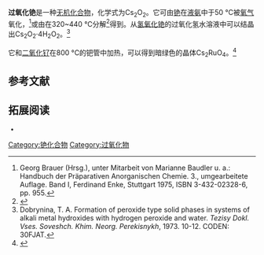 {{Chembox
| Name = 
| NameEn = 
| ImageFile = Cs2O2.png
|  ImageSize = 
|  ImageAlt = 
| IUPACName = 
| IUPACNameZh = 
| OtherNames = 
| Section1 = {{Chembox Identifiers
|   CASNo = 12053-70-2
|   CASNo_Ref = {{cascite|correct|CAS}}
|   PubChem = 
|   SMILES =  }}
| Section2 = {{Chembox Properties
| Cs=2 | O=2
|   Appearance = 
|   Density = 4.74 g·cm<sup>−3</sup>
|   MeltingPtC = 590
|   Solubility = 反应 }}
| Section3 = {{Chembox Hazards
|   MainHazards = 
|   FlashPt = 
|   Autoignition =  }}
}}
'''过氧化铯'''是一种[[无机化合物|无机化合物]]，化学式为Cs<sub>2</sub>O<sub>2</sub>。它可由[[铯|铯]]在[[液氨|液氨]]中于50 °C被[[氧气|氧气]]氧化，<ref>Georg Brauer (Hrsg.), unter Mitarbeit von Marianne Baudler u. a.: Handbuch der Präparativen Anorganischen Chemie. 3., umgearbeitete Auflage. Band I, Ferdinand Enke, Stuttgart 1975, ISBN 3-432-02328-6, pp. 955.</ref>或由{{ld|超氧化铯|Caesiumsuperoxid}}在320~440 °C分解<ref>{{cite journal|journal=Inorganic Chemistry|volume=13|issue=1|language=en|issn=0020-1669|date=1974-01|pages=189–191|doi=10.1021/ic50131a037|url=https://pubs.acs.org/doi/abs/10.1021/ic50131a037|title=Thermal decomposition of the higher oxides of cesium in the temperature range 320-500.deg.|accessdate=2020-12-31|author=S. P. Berardinelli, D. L. Kraus}}</ref>得到。从[[氢氧化铯|氢氧化铯]]的过氧化氢水溶液中可以结晶出Cs<sub>2</sub>O<sub>2</sub>·4H<sub>2</sub>O<sub>2</sub>。<ref>Dobrynina, T. A. Formation of peroxide type solid phases in systems of alkali metal hydroxides with hydrogen peroxide and water{{ru}}. ''Tezisy Dokl. Vses. Soveshch. Khim. Neorg. Perekisnykh'', 1973. 10-12. CODEN: 30FJAT.</ref>

它和[[二氧化钌|二氧化钌]]在800 °C的钯管中加热，可以得到暗绿色的晶体Cs<sub>2</sub>RuO<sub>4</sub>。<ref>{{cite journal|journal=Zeitschrift f�r anorganische und allgemeine Chemie|volume=591|issue=1|language=de|issn=0044-2313|date=1990-12|pages=87–94|doi=10.1002/zaac.19905910110|url=http://doi.wiley.com/10.1002/zaac.19905910110|title=Zur Konstitution von Oxoruthenaten(VI) 1. �ber den Aufbau von Cs2[RuO4]|accessdate=2020-12-31|author=D. Fischer, R. Hoppe}}</ref>
==参考文献==
{{reflist}}

==拓展阅读==
<small>
* {{cite journal|journal=The Journal of Physical Chemistry B|volume=108|issue=33|language=en|issn=1520-6106|date=2004-08|pages=12360–12367|doi=10.1021/jp036432o|url=https://pubs.acs.org/doi/10.1021/jp036432o|title=Characterization of Oxides of Cesium|accessdate=2020-12-31|author=A. Band, A. Albu-Yaron, T. Livneh, H. Cohen, Y. Feldman, L. Shimon, R. Popovitz-Biro, V. Lyahovitskaya, R. Tenne}}
</small>
{{铯化合物}}
{{氧化物}}
[[Category:铯化合物|Category:铯化合物]]
[[Category:过氧化物|Category:过氧化物]]